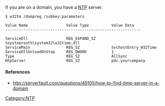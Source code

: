 If you are on a domain, you have a [[NTP]] server.

<pre>
$ w32tm /dumpreg /subkey:parameters

Value Name                 Value Type          Value Data
------------------------------------------------------------

ServiceDll                 REG_EXPAND_SZ       %systemroot%\system32\w32time.dll
ServiceMain                REG_SZ              SvchostEntry_W32Time
ServiceDllUnloadOnStop     REG_DWORD           1
Type                       REG_SZ              AllSync
NtpServer                  REG_SZ              pdc.yourcompany
</pre>

==== References ====
* http://serverfault.com/questions/49105/how-to-find-time-server-in-a-domain

[[Category:NTP]]